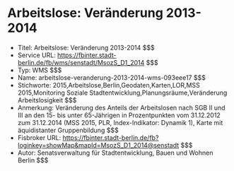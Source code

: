 # Arbeitslose: Veränderung 2013-2014
- Titel: Arbeitslose: Veränderung 2013-2014 $$$
- Service URL: https://fbinter.stadt-berlin.de/fb/wms/senstadt/MsozS_D1_2014 $$$
- Typ: WMS $$$
- Name: arbeitslose-veranderung-2013-2014-wms-093eee17 $$$
- Stichworte: 2015,Arbeitslose,Berlin,Geodaten,Karten,LOR,MSS 2015,Monitoring Soziale Stadtentwicklung,Planungsräume,Veränderung Arbeitslosigkeit $$$
- Anmerkung: Veränderung des Anteils der Arbeitslosen nach SGB II und III an den 15- bis unter 65-Jährigen in Prozentpunkten vom 31.12.2012 zum 31.12.2014 (MSS 2015, PLR, Index-Indikator: Dynamik 1), Karte mit äquidistanter Gruppenbildung $$$
- Fisbroker URL: https://fbinter.stadt-berlin.de/fb?loginkey=showMap&mapId=MsozS_D1_2014@senstadt $$$
- Autor: Senatsverwaltung für Stadtentwicklung, Bauen und Wohnen Berlin $$$
